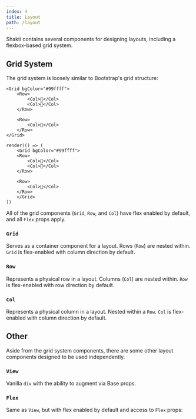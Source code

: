 ```yaml
---
index: 4
title: Layout
path: /layout
---
```


Shakti contains several components for designing layouts, including a flexbox-based grid system.

## Grid System
The grid system is loosely similar to <ExternalLink href="https://getbootstrap.com/" target="_blank" rel="noopener noreferrer">Bootstrap</ExternalLink>'s grid structure:

```tsx
<Grid bgColor="#99ffff">
    <Row>
        <Col>🌲</Col>
        <Col>🍄</Col>
    </Row>

    <Row>
        <Col>🍁</Col>
    </Row>
</Grid>
```

```tsx render=true
render(() => (
    <Grid bgColor="#99ffff">
    <Row>
        <Col>🌲</Col>
        <Col>🍄</Col>
    </Row>

    <Row>
        <Col>🍁</Col>
    </Row>
    </Grid>
))
```

All of the grid components (<code>Grid</code>, <code>Row</code>, and <code>Col</code>) have flex enabled by default, and all <DocLink to="/layout#flex"><code>Flex</code></DocLink> props apply.

### <code>Grid</code>
Serves as a container component for a layout. Rows (<code>Row</code>) are nested within. <code>Grid</code> is flex-enabled with column direction by default.

### <code>Row</code>
Represents a physical row in a layout. Columns (<code>Col</code>) are nested within. <code>Row</code> is flex-enabled with row direction by default.

### <code>Col</code>
Represents a physical column in a layout. Nested within a <code>Row</code>. <code>Col</code> is flex-enabled with column direction by default.

<PropTable propList={shaktiProps.column} />

## Other
Aside from the grid system components, there are some other layout components designed to be used independently.

### <code>View</code>
Vanilla <code>div</code> with the ability to augment via <DocLink to="/base">Base</DocLink> props.

### <code>Flex</code>
Same as <code>View</code>, but with flex enabled by default and access to <code>Flex</code> props:

<PropTable propList={shaktiProps.flex} />